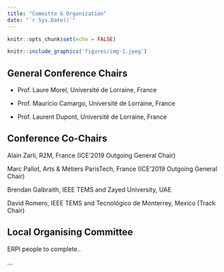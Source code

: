 ```yaml
---
title: "Committe & Organization"
date: "`r Sys.Date()`"
---
```


```r
knitr::opts_chunk$set(echo = FALSE)
```


```r
knitr::include_graphics('figures/img-1.jpeg')
```




## General Conference Chairs

- Prof. Laure Morel, Université de Lorraine, France

- Prof. Mauricio Camargo, Université de Lorraine, France

- Prof. Laurent Dupont, Université de Lorraine, France


## Conference Co-Chairs

Alain Zarli, R2M, France (ICE'2019 Outgoing General Chair)

Marc Pallot, Arts & Métiers ParisTech, France (ICE'2019 Outgoing General Chair)

Brendan Galbraith, IEEE TEMS and Zayed University, UAE

David Romero, IEEE TEMS and Tecnológico de Monterrey, Mexico (Track Chair)

## Local Organising Committee

ERPI people to complete..

...


